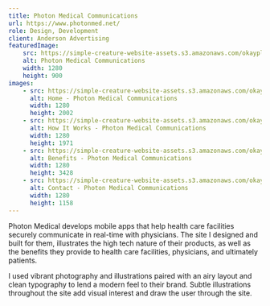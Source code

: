 ```yaml
---
title: Photon Medical Communications
url: https://www.photonmed.net/
role: Design, Development
client: Anderson Advertising
featuredImage:
    src: https://simple-creature-website-assets.s3.amazonaws.com/okayplus/projects/photon-medical-communications/photon-medical-communications.jpg
    alt: Photon Medical Communications
    width: 1280
    height: 900
images:
    - src: https://simple-creature-website-assets.s3.amazonaws.com/okayplus/projects/photon-medical-communications/Home-Photon-Medical-Communications.png
      alt: Home - Photon Medical Communications
      width: 1280
      height: 2002
    - src: https://simple-creature-website-assets.s3.amazonaws.com/okayplus/projects/photon-medical-communications/How-It-Works-Photon-Medical-Communications.png
      alt: How It Works - Photon Medical Communications
      width: 1280
      height: 1971
    - src: https://simple-creature-website-assets.s3.amazonaws.com/okayplus/projects/photon-medical-communications/Benefits-Photon-Medical-Communications.png
      alt: Benefits - Photon Medical Communications
      width: 1280
      height: 3428
    - src: https://simple-creature-website-assets.s3.amazonaws.com/okayplus/projects/photon-medical-communications/Contact-Photon-Medical-Communications.png
      alt: Contact - Photon Medical Communications
      width: 1280
      height: 1158
---
```


Photon Medical develops mobile apps that help health care facilities securely communicate in real-time with physicians. The site I designed and built for them, illustrates the high tech nature of their products, as well as the benefits they provide to health care facilities, physicians, and ultimately patients.

I used vibrant photography and illustrations paired with an airy layout and clean typography to lend a modern feel to their brand. Subtle illustrations throughout the site add visual interest and draw the user through the site.
